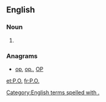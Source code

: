 {{also|Appendix:Variations of "po"}}
==English==

===Noun===
{{en-noun|?}}

# {{abbreviation of|post office}}

===Anagrams===
* [[op#English|op]], [[op.#English|op.]], [[OP#English|OP]]

[[Category:English terms spelled with .]]
[[et:P.O.]]
[[fr:P.O.]]